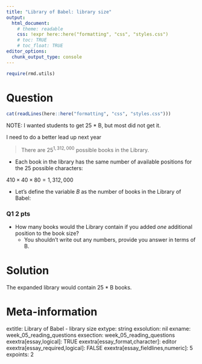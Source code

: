 ```yaml
---
title: "Library of Babel: library size"
output:  
  html_document:
    # theme: readable
    css: !expr here::here("formatting", "css", "styles.css")
    # toc: TRUE
    # toc_float: TRUE
editor_options:
  chunk_output_type: console
---
```




```r
require(rmd.utils)
```


Question
========

```r
cat(readLines(here::here("formatting", "css", "styles.css")))
```


NOTE: I wanted students to get 25 * B, but most did not get it. 

I need to do a better lead up next year


> There are $25^{1,312,000}$ possible books in the Library.



- Each book in the library has the same number of available positions for the 25 possible characters:

$410 \times 40 \times 80 = 1,312,000$

- Let's define the variable $B$ as the number of books in the Library of Babel:

<div class="questionborder">
### Q1 2 pts

- How many books would the Library contain if you added *one* additional position to the book size?
  - You shouldn't write out any numbers, provide you answer in terms of B.
  
</div>



Solution
========


The expanded library would contain 25 * B books.



Meta-information
================
extitle: Library of Babel - library size
extype: string
exsolution: nil
exname: week_05_reading_questions
exsection: week_05_reading_questions
exextra[essay,logical]: TRUE
exextra[essay_format,character]: editor
exextra[essay_required,logical]: FALSE
exextra[essay_fieldlines,numeric]: 5
expoints: 2

